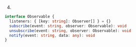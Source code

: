 4.
```ts
interface Observable {
  listeners: { [key: string]: Observer[] } = {}
  subscribe(event: string, observer: Observable): void
  unsubscribe(event: string, observer: Observable): void
  notify(event: string, data: any): void
}
```
